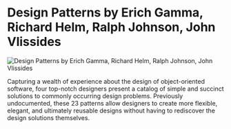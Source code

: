 # Design Patterns by Erich Gamma, Richard Helm, Ralph Johnson, John Vlissides

![Design Patterns by Erich Gamma, Richard Helm, Ralph Johnson, John Vlissides](/items/design-patterns-by-erich-gamma-richard-helm-ralph-johnson-john-vlissides.jpg)

Capturing a wealth of experience about the design of object-oriented software, four top-notch designers present a catalog of simple and succinct solutions to commonly occurring design problems. Previously undocumented, these 23 patterns allow designers to create more flexible, elegant, and ultimately reusable designs without having to rediscover the design solutions themselves.
